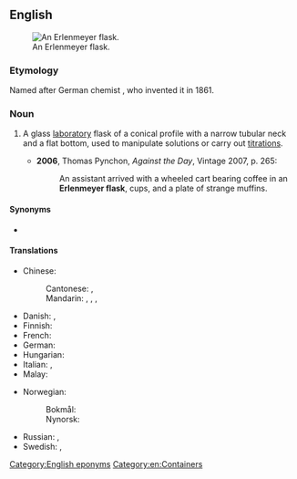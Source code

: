 ==English==
{{wikipedia}}
[[File:Erlenmeyer flask hg.jpg|thumb|An Erlenmeyer flask.]]

===Etymology===
Named after German chemist {{w|Emil Erlenmeyer}}, who invented it in 1861.

===Noun===
{{en-noun}}

# {{lb|en|chemistry}} A glass [[laboratory]] flask of a conical profile with a narrow tubular neck and a flat bottom, used to manipulate solutions or carry out [[titration]]s.
#* '''2006''', Thomas Pynchon, ''Against the Day'', Vintage 2007, p. 265:
#*: An assistant arrived with a wheeled cart bearing coffee in an '''Erlenmeyer flask''', cups, and a plate of strange muffins.

====Synonyms====
* {{l|en|conical flask}}

====Translations====
{{trans-top|conical laboratory flask}}
* Chinese:
*: Cantonese: {{t|yue|錐形瓶}}, {{t|yue|锥形瓶|tr=zeoi1 jing4 ping4}}
*: Mandarin: {{t|cmn|錐形瓶}}, {{t|cmn|锥形瓶|tr=zhuīxíngpíng}}, {{t|cmn|三角燒瓶}}, {{t|cmn|三角烧瓶|tr=sānjiǎo shāopíng}}
* Danish: {{t|da|erlenmeyerkolbe|c}}, {{t|da|konisk kolbe|c}}
* Finnish: {{t|fi|erlenmeyerkolvi}}
* French: {{t+|fr|erlenmeyer}}
* German: {{t|de|Erlenmeyerkolben|m}}
* Hungarian: {{t|hu|Erlenmeyer-lombik}}
* Italian: {{t+|it|beuta|f}}, {{t|it|matraccio di Erlenmeyer|m}}
* Malay: {{t|ms|kelalang kon}}
{{trans-mid}}
* Norwegian:
*: Bokmål: {{t|nb|erlenmeyerkolbe|m}}
*: Nynorsk: {{t|nn|erlenmeyerkolbe|m}}
* Russian: {{t|ru|ко́лба Э́рленме́йера|f}}, {{t|ru|кони́ческая ко́лба|f}}
* Swedish: {{t|sv|E-kolv|c}}, {{t|sv|Erlenmeyerkolv|c}}
{{trans-bottom}}

[[Category:English eponyms]]
[[Category:en:Containers]]